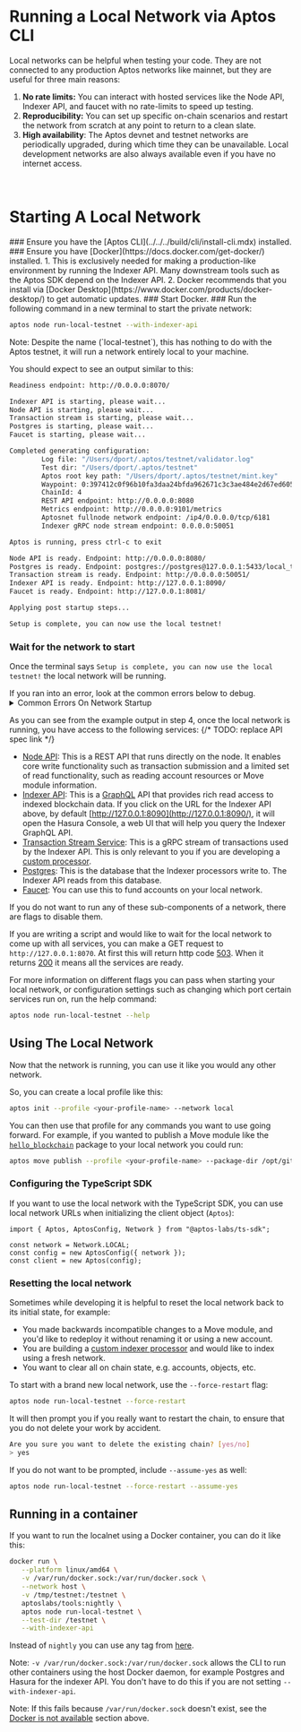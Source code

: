 
# Running a Local Network via Aptos CLI

Local networks can be helpful when testing your code. They are not connected to any production Aptos networks like mainnet, but they are useful for three main reasons:

1. **No rate limits:** You can interact with hosted services like the Node API, Indexer API, and faucet with no rate-limits to speed up testing.
2. **Reproducibility:** You can set up specific on-chain scenarios and restart the network from scratch at any point to return to a clean slate.
3. **High availability**: The Aptos devnet and testnet networks are periodically upgraded, during which time they can be unavailable. Local development networks are also always available even if you have no internet access.
<br/>

# Starting A Local Network

<Steps>
### Ensure you have the [Aptos CLI](../../../build/cli/install-cli.mdx) installed.
### Ensure you have [Docker](https://docs.docker.com/get-docker/) installed.
   1. This is exclusively needed for making a production-like environment by running the Indexer API. Many downstream tools such as the Aptos SDK depend on the Indexer API.
   2. Docker recommends that you install via [Docker Desktop](https://www.docker.com/products/docker-desktop/) to get automatic updates.
### Start Docker.
### Run the following command in a new terminal to start the private network:

```bash filename="Terminal"
aptos node run-local-testnet --with-indexer-api
```

<Callout type="warning">
Note: Despite the name (`local-testnet`), this has nothing to do with the Aptos testnet, it will run a network entirely local to your machine.
</Callout>

You should expect to see an output similar to this:

```bash filename="Terminal"
Readiness endpoint: http://0.0.0.0:8070/

Indexer API is starting, please wait...
Node API is starting, please wait...
Transaction stream is starting, please wait...
Postgres is starting, please wait...
Faucet is starting, please wait...

Completed generating configuration:
        Log file: "/Users/dport/.aptos/testnet/validator.log"
        Test dir: "/Users/dport/.aptos/testnet"
        Aptos root key path: "/Users/dport/.aptos/testnet/mint.key"
        Waypoint: 0:397412c0f96b10fa3daa24bfda962671c3c3ae484e2d67ed60534750e2311f3d
        ChainId: 4
        REST API endpoint: http://0.0.0.0:8080
        Metrics endpoint: http://0.0.0.0:9101/metrics
        Aptosnet fullnode network endpoint: /ip4/0.0.0.0/tcp/6181
        Indexer gRPC node stream endpoint: 0.0.0.0:50051

Aptos is running, press ctrl-c to exit

Node API is ready. Endpoint: http://0.0.0.0:8080/
Postgres is ready. Endpoint: postgres://postgres@127.0.0.1:5433/local_testnet
Transaction stream is ready. Endpoint: http://0.0.0.0:50051/
Indexer API is ready. Endpoint: http://127.0.0.1:8090/
Faucet is ready. Endpoint: http://127.0.0.1:8081/

Applying post startup steps...

Setup is complete, you can now use the local testnet!
```

### Wait for the network to start

Once the terminal says `Setup is complete, you can now use the local testnet!` the local network will be running.

   <Callout type="warning">
   If you ran into an error, look at the common errors below to debug.
   </Callout>

<details>
<summary>Common Errors On Network Startup</summary>

### Address Already In Use

```bash filename="Terminal"
panicked at 'error binding to 0.0.0.0:8080: error creating server listener: Address already in use (os error 48)'
```

This means one of the ports needed by the local network is already in use by another process.

To fix this on Unix systems, you can:

1. Identify the name and PID of the process by running `lsof -i :8080`.
2. Run `kill <pid>` once you know the PID to free up that port.

### Too many open files error

```bash filename="Terminal"
panicked at crates/aptos/src/node/local_testnet/logging.rs:64:10:
called \`Result::unwrap()\` on an \`Err\` value: Os { code: 24, kind: Uncategorized, message: \"Too many open files\" }
```

This means there were too many open files on your system. On many Unix systems you can increase the maximum number of open files by adding something like this to your `.zshrc`:

```bash filename="Terminal"
ulimit -n 32768
```

### Docker is not available

```bash filename="Terminal"
Unexpected error: Failed to apply pre-run steps for Postgres: Docker is not available, confirm it is installed and running. On Linux you may need to use sudo
```

To debug this, try the below fixes:

1. Make sure you have docker installed by running `docker --version`.
2. Ensure the Docker daemon is running by running `docker info` (if this errors saying `Cannot connect to the Docker daemon` Docker is NOT running)
3. Make sure the socket for connecting to Docker is present on your machine in the default location. For example, on Unix systems `/var/run/docker.sock` should exist.
   1. If that file does not exist, open Docker Desktop and enable `Settings -> Advanced -> Allow the default Docker socket to be used.`
   2. Or, you can find where the Docker socket is by running `docker context inspect | grep Host`, then symlink that location to the default location by running `sudo ln -s /Users/dport/.docker/run/docker.sock /var/run/docker.sock`
</details>

As you can see from the example output in step 4, once the local network is running, you have access to the following services:
{/* TODO: replace API spec link */}
- [Node API](../aptos-api-spec.mdx): This is a REST API that runs directly on the node. It enables core write functionality such as transaction submission and a limited set of read functionality, such as reading account resources or Move module information.
- [Indexer API](../../../build/indexer/api.mdx): This is a [GraphQL](https://graphql.org/) API that provides rich read access to indexed blockchain data. If you click on the URL for the Indexer API above, by default [http://127.0.0.1:8090](http://127.0.0.1:8090/), it will open the Hasura Console, a web UI that will help you query the Indexer GraphQL API.
- [Transaction Stream Service](../../../build/indexer/txn-stream.mdx): This is a gRPC stream of transactions used by the Indexer API. This is only relevant to you if you are developing a [custom processor](../../../build/indexer/custom-processors.mdx).
- [Postgres](https://www.postgresql.org/): This is the database that the Indexer processors write to. The Indexer API reads from this database.
- [Faucet](../../glossary.mdx#faucet): You can use this to fund accounts on your local network.

If you do not want to run any of these sub-components of a network, there are flags to disable them.

If you are writing a script and would like to wait for the local network to come up with all services, you can make a GET request to `http://127.0.0.1:8070`. At first this will return http code [503](https://developer.mozilla.org/en-US/docs/Web/HTTP/Status/503). When it returns [200](https://developer.mozilla.org/en-US/docs/Web/HTTP/Status/200) it means all the services are ready.

For more information on different flags you can pass when starting your local network, or configuration settings such as changing which port certain services run on, run the help command:

```bash filename="Terminal"
aptos node run-local-testnet --help
```
</Steps>

## Using The Local Network

Now that the network is running, you can use it like you would any other network.

So, you can create a local profile like this:

```bash filename="Terminal"
aptos init --profile <your-profile-name> --network local
```

You can then use that profile for any commands you want to use going forward. For example, if you wanted to publish a Move module like the [`hello_blockchain`](https://github.com/aptos-labs/aptos-core/tree/main/aptos-move/move-examples/hello_blockchain) package to your local network you could run:

```bash filename="Terminal"
aptos move publish --profile <your-profile-name> --package-dir /opt/git/aptos-core/aptos-move/move-examples/hello_blockchain --named-addresses HelloBlockchain=local
```

### Configuring the TypeScript SDK

If you want to use the local network with the TypeScript SDK, you can use local network URLs when initializing the client object (`Aptos`):

```tsx
import { Aptos, AptosConfig, Network } from "@aptos-labs/ts-sdk";

const network = Network.LOCAL;
const config = new AptosConfig({ network });
const client = new Aptos(config);
```

### Resetting the local network

Sometimes while developing it is helpful to reset the local network back to its initial state, for example:

- You made backwards incompatible changes to a Move module, and you'd like to redeploy it without renaming it or using a new account.
- You are building a [custom indexer processor](../../../build/indexer.mdx) and would like to index using a fresh network.
- You want to clear all on chain state, e.g. accounts, objects, etc.

To start with a brand new local network, use the `--force-restart` flag:

```bash filename="Terminal"
aptos node run-local-testnet --force-restart
```

It will then prompt you if you really want to restart the chain, to ensure that you do not delete your work by accident.

```bash filename="Terminal"
Are you sure you want to delete the existing chain? [yes/no]
> yes
```

If you do not want to be prompted, include `--assume-yes` as well:

```bash filename="Terminal"
aptos node run-local-testnet --force-restart --assume-yes
```

## Running in a container
If you want to run the localnet using a Docker container, you can do it like this:
```sh
docker run \
   --platform linux/amd64 \
   -v /var/run/docker.sock:/var/run/docker.sock \
   --network host \
   -v /tmp/testnet:/testnet \
   aptoslabs/tools:nightly \
   aptos node run-local-testnet \
   --test-dir /testnet \
   --with-indexer-api
```

Instead of `nightly` you can use any tag from [here](https://hub.docker.com/r/aptoslabs/tools/tags).

Note: `-v /var/run/docker.sock:/var/run/docker.sock` allows the CLI to run other containers using the host Docker daemon, for example Postgres and Hasura for the indexer API. You don't have to do this if you are not setting `--with-indexer-api`.

Note: If this fails because `/var/run/docker.sock` doesn't exist, see the [Docker is not available](#docker-is-not-available) section above.
